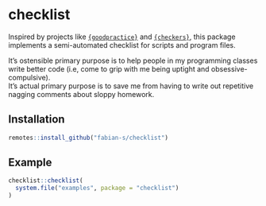 # checklist

<!-- badges: start -->
<!-- badges: end -->

Inspired by projects like [`{goodpractice}`](https://github.com/MangoTheCat/goodpractice) and [`{checkers}`](https://github.com/ropenscilabs/checkers), this package implements a semi-automated checklist for scripts and program files.  

It's ostensible primary purpose is to help people in my programming classes write better
code (i.e, come to grip with me being uptight and obsessive-compulsive).  
It's actual primary purpose is to save me from having to write out repetitive nagging comments about sloppy homework.

## Installation

``` r
remotes::install_github("fabian-s/checklist")
```

## Example

```r
checklist::checklist(
  system.file("examples", package = "checklist")
)
```


